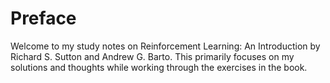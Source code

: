 # Preface {.unnumbered}

Welcome to my study notes on Reinforcement Learning: An Introduction by Richard S. Sutton and Andrew G. Barto. This primarily focuses on my solutions and thoughts while working through the exercises in the book.
